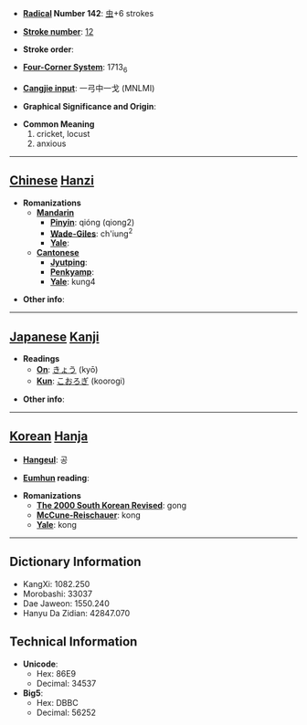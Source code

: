 * '''[[Wiktionary:Chinese radical index| Radical]] Number 142''': [[Wiktionary:Chinese radical index 虫|虫]]+6 strokes

* '''[[Wiktionary:Chinese total strokes index|Stroke number]]''': [[Wiktionary:Chinese total strokes index 12|12]]

* '''Stroke order''': 

* '''[[Wiktionary:Chinese four corner index|Four-Corner System]]''': 1713<sub>6</sub>

* '''[[Wiktionary:Chinese Cangjie index|Cangjie input]]''': 一弓中一戈 (MNLMI)

* '''Graphical Significance and Origin''': 

* '''Common Meaning'''
*#cricket, locust
*# anxious


----

== [[Chinese]] [[Hanzi]] ==

* '''Romanizations'''
** '''[[Mandarin]]'''
*** '''[[Pinyin]]''': qióng (qiong2)
*** '''[[Wade-Giles]]''': ch'iung<sup>2</sup>
*** '''[[Yale]]''': 
** '''[[Cantonese]]'''
*** '''[[Jyutping]]''':
*** '''[[Penkyamp]]''': 
*** '''[[Yale]]''': kung4

* '''Other info''': 

----

== [[Japanese]] [[Kanji]] ==

* '''Readings'''
** '''[[On]]''': [[きょう]] (kyō)
** '''[[Kun]]''': [[こおろぎ]] (koorogi)

* '''Other info''':  

----

== [[Korean]] [[Hanja]] ==

* '''[[Hangeul]]''': 공

* '''[[Eumhun]] reading''': 

* '''Romanizations'''
** '''[[The 2000 South Korean Revised Romanization|The 2000 South Korean Revised]]''': gong
** '''[[McCune-Reischauer]]''': kong
** '''[[Yale]]''': kong

----

== Dictionary Information ==

* KangXi: 1082.250
* Morobashi: 33037
* Dae Jaweon: 1550.240
* Hanyu Da Zidian: 42847.070

== Technical Information ==

* '''Unicode''':
** Hex: 86E9
** Decimal: 34537
* '''Big5''':
** Hex: DBBC
** Decimal: 56252